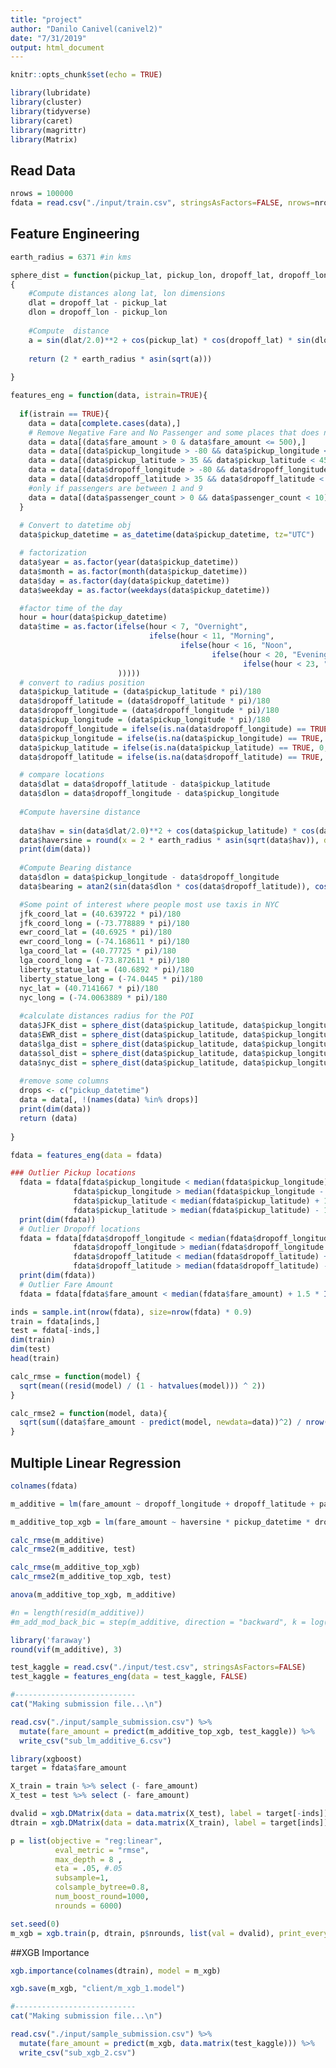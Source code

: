 ```yaml
---
title: "project"
author: "Danilo Canivel(canivel2)"
date: "7/31/2019"
output: html_document
---
```


```r
knitr::opts_chunk$set(echo = TRUE)
```


```r
library(lubridate)
library(cluster)
library(tidyverse)
library(caret)
library(magrittr)
library(Matrix)
```


## Read Data

```r
nrows = 100000
fdata = read.csv("./input/train.csv", stringsAsFactors=FALSE, nrows=nrows)
```

## Feature Engineering

```r
earth_radius = 6371 #in kms

sphere_dist = function(pickup_lat, pickup_lon, dropoff_lat, dropoff_lon)
{
    #Compute distances along lat, lon dimensions
    dlat = dropoff_lat - pickup_lat
    dlon = dropoff_lon - pickup_lon
    
    #Compute  distance
    a = sin(dlat/2.0)**2 + cos(pickup_lat) * cos(dropoff_lat) * sin(dlon/2.0)**2
    
    return (2 * earth_radius * asin(sqrt(a)))
    
} 

features_eng = function(data, istrain=TRUE){
  
  if(istrain == TRUE){
    data = data[complete.cases(data),]
    # Remove Negative Fare and No Passenger and some places that does not exist
    data = data[(data$fare_amount > 0 & data$fare_amount <= 500),]
    data = data[(data$pickup_longitude > -80 && data$pickup_longitude < -70),]
    data = data[(data$pickup_latitude > 35 && data$pickup_latitude < 45),]
    data = data[(data$dropoff_longitude > -80 && data$dropoff_longitude < -70),]
    data = data[(data$dropoff_latitude > 35 && data$dropoff_latitude < 45),]
    #only if passengers are between 1 and 9
    data = data[(data$passenger_count > 0 && data$passenger_count < 10),]
  }
  
  # Convert to datetime obj
  data$pickup_datetime = as_datetime(data$pickup_datetime, tz="UTC")

  # factorization
  data$year = as.factor(year(data$pickup_datetime))
  data$month = as.factor(month(data$pickup_datetime))
  data$day = as.factor(day(data$pickup_datetime))
  data$weekday = as.factor(weekdays(data$pickup_datetime))

  #factor time of the day
  hour = hour(data$pickup_datetime)
  data$time = as.factor(ifelse(hour < 7, "Overnight", 
                               ifelse(hour < 11, "Morning", 
                                      ifelse(hour < 16, "Noon",
                                             ifelse(hour < 20, "Evening",
                                                    ifelse(hour < 23, "night", "overnight")
                        )))))
  # convert to radius position
  data$pickup_latitude = (data$pickup_latitude * pi)/180
  data$dropoff_latitude = (data$dropoff_latitude * pi)/180
  data$dropoff_longitude = (data$dropoff_longitude * pi)/180
  data$pickup_longitude = (data$pickup_longitude * pi)/180 
  data$dropoff_longitude = ifelse(is.na(data$dropoff_longitude) == TRUE, 0,data$dropoff_longitude)
  data$pickup_longitude = ifelse(is.na(data$pickup_longitude) == TRUE, 0,data$pickup_longitude)
  data$pickup_latitude = ifelse(is.na(data$pickup_latitude) == TRUE, 0,data$pickup_latitude)
  data$dropoff_latitude = ifelse(is.na(data$dropoff_latitude) == TRUE, 0,data$dropoff_latitude)

  # compare locations
  data$dlat = data$dropoff_latitude - data$pickup_latitude
  data$dlon = data$dropoff_longitude - data$pickup_longitude 
  
  #Compute haversine distance
  
  data$hav = sin(data$dlat/2.0)**2 + cos(data$pickup_latitude) * cos(data$dropoff_latitude) * sin(data$dlon/2.0)**2
  data$haversine = round(x = 2 * earth_radius * asin(sqrt(data$hav)), digits = 4)
  print(dim(data))
  
  #Compute Bearing distance
  data$dlon = data$pickup_longitude - data$dropoff_longitude
  data$bearing = atan2(sin(data$dlon * cos(data$dropoff_latitude)), cos(data$pickup_latitude) * sin(data$dropoff_latitude) - sin(data$pickup_latitude) * cos(data$dropoff_latitude) * cos(data$dlon))

  #Some point of interest where people most use taxis in NYC
  jfk_coord_lat = (40.639722 * pi)/180
  jfk_coord_long = (-73.778889 * pi)/180
  ewr_coord_lat = (40.6925 * pi)/180
  ewr_coord_long = (-74.168611 * pi)/180
  lga_coord_lat = (40.77725 * pi)/180
  lga_coord_long = (-73.872611 * pi)/180
  liberty_statue_lat = (40.6892 * pi)/180
  liberty_statue_long = (-74.0445 * pi)/180
  nyc_lat = (40.7141667 * pi)/180
  nyc_long = (-74.0063889 * pi)/180
  
  #calculate distances radius for the POI
  data$JFK_dist = sphere_dist(data$pickup_latitude, data$pickup_longitude, jfk_coord_lat, jfk_coord_long) + sphere_dist(jfk_coord_lat, jfk_coord_long, data$dropoff_latitude, data$dropoff_longitude)
  data$EWR_dist = sphere_dist(data$pickup_latitude, data$pickup_longitude, ewr_coord_lat, ewr_coord_long) +  sphere_dist(ewr_coord_lat, ewr_coord_long, data$dropoff_latitude, data$dropoff_longitude)
  data$lga_dist = sphere_dist(data$pickup_latitude, data$pickup_longitude, lga_coord_lat, lga_coord_long) + sphere_dist(lga_coord_lat, lga_coord_long, data$dropoff_latitude, data$dropoff_longitude) 
  data$sol_dist = sphere_dist(data$pickup_latitude, data$pickup_longitude, liberty_statue_lat, liberty_statue_long) + sphere_dist(liberty_statue_lat, liberty_statue_long, data$dropoff_latitude, data$dropoff_longitude)
  data$nyc_dist = sphere_dist(data$pickup_latitude, data$pickup_longitude, nyc_lat, nyc_long) + sphere_dist(nyc_lat, nyc_long, data$dropoff_latitude, data$dropoff_longitude)
  
  #remove some columns
  drops <- c("pickup_datetime")
  data = data[, !(names(data) %in% drops)]
  print(dim(data))
  return (data)
  
}
```

```r
fdata = features_eng(data = fdata)
```

```r
### Outlier Pickup locations 
  fdata = fdata[fdata$pickup_longitude < median(fdata$pickup_longitude) + 1.5 * IQR( fdata$pickup_longitude) &
              fdata$pickup_longitude > median(fdata$pickup_longitude - 1.5 * IQR(fdata$pickup_longitude)) &
              fdata$pickup_latitude < median(fdata$pickup_latitude) + 1.5 * IQR(fdata$pickup_latitude) &
              fdata$pickup_latitude > median(fdata$pickup_latitude) - 1.5 * IQR(fdata$pickup_latitude),]
  print(dim(fdata))
  # Outlier Dropoff locations
  fdata = fdata[fdata$dropoff_longitude < median(fdata$dropoff_longitude) + 1.5 * IQR(fdata$dropoff_longitude) &
              fdata$dropoff_longitude > median(fdata$dropoff_longitude - 1.5 * IQR(fdata$dropoff_longitude)) &
              fdata$dropoff_latitude < median(fdata$dropoff_latitude) + 1.5 * IQR(fdata$dropoff_latitude) &
              fdata$dropoff_latitude > median(fdata$dropoff_latitude) - 1.5 * IQR(fdata$dropoff_latitude),]
  print(dim(fdata))
  # Outlier Fare Amount
  fdata = fdata[fdata$fare_amount < median(fdata$fare_amount) + 1.5 * IQR(fdata$fare_amount),]
```



```r
inds = sample.int(nrow(fdata), size=nrow(fdata) * 0.9) 
train = fdata[inds,]
test = fdata[-inds,]
dim(train)
dim(test)
head(train)
```

```r
calc_rmse = function(model) {
  sqrt(mean((resid(model) / (1 - hatvalues(model))) ^ 2))
}

calc_rmse2 = function(model, data){
  sqrt(sum((data$fare_amount - predict(model, newdata=data))^2) / nrow(data))
}
```


## Multiple Linear Regression

```r
colnames(fdata)
```



```r
m_additive = lm(fare_amount ~ dropoff_longitude + dropoff_latitude + passenger_count + day + weekday + time + dlat + dlon + haversine + bearing, train)
```

```r
m_additive_top_xgb = lm(fare_amount ~ haversine * pickup_datetime * dropoff_longitude + dlat + dropoff_latitude + pickup_longitude + bearing + day + weekday + time, train)
```

```r
calc_rmse(m_additive)
calc_rmse2(m_additive, test)
```

```r
calc_rmse(m_additive_top_xgb)
calc_rmse2(m_additive_top_xgb, test)
```

```r
anova(m_additive_top_xgb, m_additive)
```


```r
#n = length(resid(m_additive))
#m_add_mod_back_bic = step(m_additive, direction = "backward", k = log(n))
```

```r
library('faraway')
round(vif(m_additive), 3)

```


```r
test_kaggle = read.csv("./input/test.csv", stringsAsFactors=FALSE)
test_kaggle = features_eng(data = test_kaggle, FALSE)
```

```r
#---------------------------
cat("Making submission file...\n")

read.csv("./input/sample_submission.csv") %>%  
  mutate(fare_amount = predict(m_additive_top_xgb, test_kaggle)) %>%
  write_csv("sub_lm_additive_6.csv")
```

```r
library(xgboost)
target = fdata$fare_amount

X_train = train %>% select (- fare_amount)
X_test = test %>% select (- fare_amount)

dvalid = xgb.DMatrix(data = data.matrix(X_test), label = target[-inds])
dtrain = xgb.DMatrix(data = data.matrix(X_train), label = target[inds])

p = list(objective = "reg:linear",
          eval_metric = "rmse",
          max_depth = 8 ,
          eta = .05, #.05
          subsample=1,
          colsample_bytree=0.8,
          num_boost_round=1000,
          nrounds = 6000)

set.seed(0)
m_xgb = xgb.train(p, dtrain, p$nrounds, list(val = dvalid), print_every_n = 10, early_stopping_rounds = 100)
```
##XGB Importance
```r
xgb.importance(colnames(dtrain), model = m_xgb)
```

```r
xgb.save(m_xgb, "client/m_xgb_1.model")
```


```r
#---------------------------
cat("Making submission file...\n")

read.csv("./input/sample_submission.csv") %>%  
  mutate(fare_amount = predict(m_xgb, data.matrix(test_kaggle))) %>%
  write_csv("sub_xgb_2.csv")
```